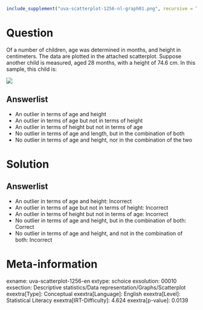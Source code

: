 ```r
include_supplement("uva-scatterplot-1256-nl-graph01.png", recursive = TRUE)
```

Question
========

Of a number of children, age was determined in months, and height in centimeters. The data are plotted in the attached scatterplot. Suppose another child is measured, aged 28 months, with a height of 74.6 cm. In this sample, this child is:

![](uva-scatterplot-1256-nl-graph01.png)

Answerlist
----------

* An outlier in terms of age and height
* An outlier in terms of age but not in terms of height
* An outlier in terms of height but not in terms of age
* No outlier in terms of age and length, but in the combination of both
* No outlier in terms of age and height, nor in the combination of the two

Solution
========

Answerlist
----------

* An outlier in terms of age and height: Incorrect
* An outlier in terms of age but not in terms of height: Incorrect
* An outlier in terms of height but not in terms of age: Incorrect
* No outlier in terms of age and height, but in the combination of both: Correct
* No outlier in terms of age and height, and not in the combination of both: Incorrect

Meta-information
================
exname: uva-scatterplot-1256-en
extype: schoice
exsolution: 00010
exsection: Descriptive statistics/Data representation/Graphs/Scatterplot
exextra[Type]: Conceptual
exextra[Language]: English
exextra[Level]: Statistical Literacy
exextra[IRT-Difficulty]: 4.624
exextra[p-value]: 0.0139
